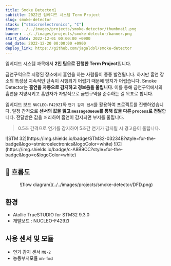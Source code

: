 ```yaml
---
title: Smoke Detector🚬
subtitle: 2022년 임베디드 시스템 Term Project
slug: smoke-detector
stack: ["stmicroelectronics", "C"]
image: ../../images/projects/smoke-detector/thumbnail.png
banner: ../../images/projects/smoke-detector/banner.png
start_date: 2022-12-01 00:00:00 +0900
end_date: 2022-12-20 00:00:00 +0900
deploy_link: https://github.com/jagaldol/smoke-detector
---
```



임베디드 시스템 과목에서 **2인 팀으로 진행한 Term Project**입니다.

금연구역으로 지정된 장소에서 흡연을 하는 사람들이 종종 발견됩니다. 하지만 흡연 장소의 특성상 지속적인 단속이 시행되기 어렵기 때문에 방지가 어렵습니다. Smoke Detector는 **흡연을 자동으로 감지하고 경보음을 울립니다**. 이를 통해 금연구역에서의 흡연을 지양시키고 흡연자가 자발적으로 금연구역을 준수하는 걸 목표로 합니다.

임베디드 보드 `NUCLEO-F429ZI`와 `연기 감지 센서`를 활용하여 프로젝트를 진행하었습니다. 일정 간격으로 **센서의 값을 읽고 `messageQueue`를 통해 값을 다른 `process`로 전달**합니다. 전달받은 값을 처리하여 흡연이 감지되면 부저를 울립니다.

> 0.5초 간격으로 연기를 감지하여 5초간 연기가 감지될 시 경고음이 울립니다.

<Stacks>
  ![STM 32](https://img.shields.io/badge/STM32-03234B?style=for-the-badge&logo=stmicroelectronics&logoColor=white)
  ![C](https://img.shields.io/badge/c-A8B9CC?style=for-the-badge&logo=c&logoColor=white)
</Stacks>

## 💭️️ 흐름도

<div align="center">
  <div className="xl:w-[1000px]">
  ![flow diagram](../../images/projects/smoke-detector/DFD.png)
  </div>
</div>

## 환경
- Atollic TrueSTUDIO for STM32 9.3.0
- 개발보드 : NUCLEO-F429ZI

## 사용 센서 및 모듈
 - 연기 감지 센서 `MQ-2`
 - 능동부저모듈 `mh-fmd`

<MemberContainer>
  <MemberGrid members={[
    {
      imageSrc: 'https://github.com/jagaldol.png',
      link: 'https://github.com/jagaldol',
      name: '안혜준',
      description: '신호 처리 및 부저 동작 코드 작성'
    },
    {
      imageSrc: 'https://github.com/gogumac.png',
      link: 'https://github.com/gogumac',
      name: '김유빈',
      description: '센서 메시지 큐 전달 코드 작성'
    },
  ]} />
</MemberContainer>